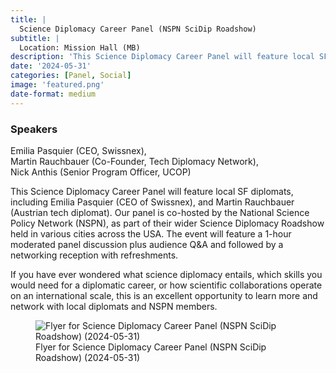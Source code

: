 ```yaml
---
title: |
  Science Diplomacy Career Panel (NSPN SciDip Roadshow)
subtitle: |
  Location: Mission Hall (MB)
description: 'This Science Diplomacy Career Panel will feature local SF diplomats, including Emilia Pasquier (CEO of Swissnex), and Martin Rauchbauer (Austrian tech diplomat).'
date: '2024-05-31'
categories: [Panel, Social]
image: 'featured.png'
date-format: medium 
---
```



### Speakers  
Emilia Pasquier (CEO, Swissnex),  
Martin Rauchbauer (Co-Founder, Tech Diplomacy Network),  
Nick Anthis (Senior Program Officer, UCOP)

This Science Diplomacy Career Panel will feature local SF diplomats, including Emilia Pasquier (CEO of Swissnex), and Martin Rauchbauer (Austrian tech diplomat). Our panel is co-hosted by the National Science Policy Network (NSPN), as part of their wider Science Diplomacy Roadshow held in various cities across the USA. The event will feature a 1-hour moderated panel discussion plus audience Q&A and followed by a networking reception with refreshments.

If you have ever wondered what science diplomacy entails, which skills you would need for a diplomatic career, or how scientific collaborations operate on an international scale, this is an excellent opportunity to learn more and network with local diplomats and NSPN members.

![Flyer for Science Diplomacy Career Panel (NSPN SciDip Roadshow) (2024-05-31)](featured.png){.lightbox}
